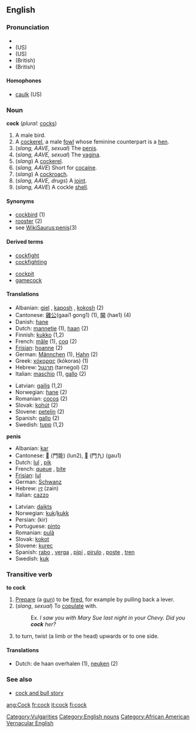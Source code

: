 ==English==

===Pronunciation===
*{{AHD|kŏk, kôk}}
*(US) {{IPA|/kɒk/, /kɔːk/}}
*(US) {{SAMPA|/kQk/, /kO:k/}}
*(British) {{IPA|/kɒk/}}
*(British) {{SAMPA|/kQk/}}

====Homophones====
*[[caulk]] (US)

===Noun===
'''cock''' (''plural:'' [[cocks]])
# A male bird.
# A [[cockerel]], a male [[fowl]] whose feminine counterpart is a [[hen]].
# (''slang, AAVE, sexual'') The [[penis]].
# (''slang, AAVE, sexual'') The [[vagina]].
# (''slang'') A [[cockerel]].
# (''slang, AAVE'') Short for [[cocaine]].
# (''slang'') A [[cockroach]].
# (''slang, AAVE, drugs'') A [[joint]].
# (''slang, AAVE'') A cockle [[shell]].

====Synonyms====
*[[cockbird]] (1)
*[[rooster]] (2)
*see [[WikiSaurus:penis]](3)

====Derived terms====
{{top}}
*[[cockfight]]
*[[cockfighting]]
{{mid}}
*[[cockpit]]
*[[gamecock]]
{{bottom}}

====Translations====
{{top}}
*Albanian: [[gjel]] {{m}}, [[kaposh]] {{m}}, [[kokosh]] {{m}} (2)
*Cantonese: [[雞公]](gaai1 gong1) (1), [[閪]] (hae1) (4)
*Danish: [[hane]] {{c}}
*Dutch: [[mannetje]] {{n}} (1), [[haan]] {{m}} (2)
*Finnish: [[kukko]] (1,2)
*French: [[mâle]] {{m}} (1), [[coq]] {{m}} (2)
*[[Frisian]]: [[hoanne]] (2)
*German: [[Männchen]] {{n}} (1), [[Hahn]] {{m}} (2)
*Greek: [[κόκορας]] (kókoras) (1)
*Hebrew: [[תרנגול]] (tarnegol) (2)
*Italian: [[maschio]] {{m}} (1), [[gallo]] {{m}} (2)
{{mid}}
*Latvian: [[gailis]] {{m}} (1,2)
*Norwegian: [[hane]] {{m}} (2)
*Romanian: [[cocoş]] {{m}} (2)
*Slovak: [[kohút]] {{m}} (2)
*Slovene: [[petelin]] {{m}} (2)
*Spanish: [[gallo]] {{m}} (2)
*Swedish: [[tupp]] (1,2)
{{bottom}}

'''penis'''
{{top}}
*Albanian: [[kar]]
*Cantonese: [[]] (門能) (lun2), [[]] (門九) (gau1)
*Dutch: [[lul]] {{m}}, [[pik]] {{m}}
*French: [[queue]] {{f}}, [[bite]] {{f}}
*[[Frisian]]: [[lul]]
*German: [[Schwanz]] {{m}}
*Hebrew: [[זין]] (zain)
*Italian: [[cazzo]] {{m}}
{{mid}}
*Latvian: [[daikts]] {{m}}
*Norwegian: [[kuk]]/[[kukk]] {{m}}
*Persian: {{FAchar|[[کیر]]}} (kir)
*Portuguese: [[pinto]] {{m}}
*Romanian: [[pulã]] {{f}}
*Slovak: [[kokot]] {{m}}
*Slovene: [[kurec]] {{m}}
*Spanish: [[rabo]] {{m}}, [[verga]] {{f}}, [[pipí]] {{m}}, [[pirulo]] {{m}}, [[poste]] {{m}}, [[tren]] {{m}}
*Swedish: [[kuk]]
{{bottom}}

===Transitive verb===
'''to cock'''

# [[prepare|Prepare]] (a [[gun]]) to be [[fire]]d, for example by pulling back a lever.
# (''slang'', ''sexual'') To [[copulate]] with.
#:Ex. ''I saw you with Mary Sue last night in your Chevy. Did you '''cock''' her?''
# to turn, twist (a limb or the head) upwards or to one side.

====Translations====
*Dutch: de haan overhalen (1), [[neuken]] (2)

===See also===
* [[cock and bull story]]

[[Category:Vulgarities]]
[[Category:English nouns]]
[[Category:African American Vernacular English]]

[[ang:Cock]]
[[fr:cock]]
[[it:cock]]
[[fi:cock]]